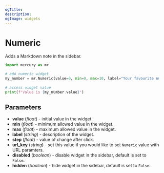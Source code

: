 ```yaml
---
ogTitle:
description:
ogImage: widgets
---
```


# Numeric

Adds a Markdown note in the sidebar.

```python
import mercury as mr

# add numeric widget
my_number = mr.Numeric(value=0, min=0, max=10, label="Your favourite number", step=1)
  
# access widget value
print(f"Value is {my_number.value}")
```

## Parameters

- **value** (_float_) - initial value in the widget.
- **min** (_float_) - minimum allowed value in the widget.
- **max** (_float_) - maximum allowed value in the widget.
- **label** (_string_) - description of the widget.
- **step** (_float_) - value of change after click.
- **url_key** (_string_) - set this value if you would like to set `Numeric` value with URL paramters.
- **disabled** (_boolean_) - disable widget in the sidebar, default is set to `False`.
- **hidden** (_boolean_) - hide widget in the sidebar, default is set to `False`.

